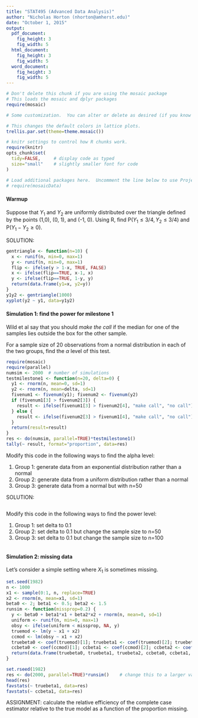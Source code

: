 ```yaml
---
title: "STAT495 (Advanced Data Analysis)"
author: "Nicholas Horton (nhorton@amherst.edu)"
date: "October 1, 2015"
output:
  pdf_document:
    fig_height: 3
    fig_width: 5
  html_document:
    fig_height: 3
    fig_width: 5
  word_document:
    fig_height: 3
    fig_width: 5
---
```



```r
# Don't delete this chunk if you are using the mosaic package
# This loads the mosaic and dplyr packages
require(mosaic)
```

```r
# Some customization.  You can alter or delete as desired (if you know what you are doing).

# This changes the default colors in lattice plots.
trellis.par.set(theme=theme.mosaic())  

# knitr settings to control how R chunks work.
require(knitr)
opts_chunk$set(
  tidy=FALSE,     # display code as typed
  size="small"    # slightly smaller font for code
)
```

```r
# Load additional packages here.  Uncomment the line below to use Project MOSAIC data sets.
# require(mosaicData)   
```

#### Warmup

Suppose that $Y_1$ and $Y_2$ are uniformly distributed over the triangle defined by the points (1,0), (0, 1), and (-1, 0).  Using R, find P($Y_1 \leq 3/4, Y_2 \leq 3/4)$ and P($Y_1 - Y_2 \geq 0$).  

SOLUTION:

```r
gentriangle <- function(n=10) {
  x <- runif(n, min=0, max=1)
  y <- runif(n, min=0, max=1)
  flip <- ifelse(y > 1-x, TRUE, FALSE)
  x <- ifelse(flip==TRUE, x-1, x)
  y <- ifelse(flip==TRUE, 1-y, y)
  return(data.frame(y1=x, y2=y))
}
y1y2 <- gentriangle(1000)
xyplot(y2 ~ y1, data=y1y2)
```

#### Simulation 1: find the power for milestone 1 

Wild et al say that you should *make the call* if the median for one of the samples lies outside the box for the other sample.

For a sample size of 20 observations from a normal distribution in each of the two groups, find the $\alpha$ level of this test.


```r
require(mosaic)
require(parallel)
numsim <- 2000  # number of simulations
testmilestone1 <- function(n=20, delta=0) {
  y1 <- rnorm(n, mean=0, sd=1)
  y2 <- rnorm(n, mean=delta, sd=1)
  fivenum1 <- fivenum(y1); fivenum2 <- fivenum(y2)
  if (fivenum1[3] > fivenum2[3]) {
    result <- ifelse(fivenum1[3] > fivenum2[4], "make call", "no call")
  } else {
    result <- ifelse(fivenum2[3] > fivenum1[4], "make call", "no call")
  }
  return(result=result)
}
res <- do(numsim, parallel=TRUE)*testmilestone1()
tally(~ result, format="proportion", data=res)
```

Modify this code in the following ways to find the alpha level:

1. Group 1: generate data from an exponential distribution rather than a normal
2. Group 2: generate data from a uniform distribution rather than a normal
3. Group 3: generate data from a normal but with n=50

SOLUTION:

```r


```

Modify this code in the following ways to find the power level:

1. Group 1: set delta to 0.1
2. Group 2: set delta to 0.1 but change the sample size to n=50
3. Group 3: set delta to 0.1 but change the sample size to n=100

```r


```


#### Simulation 2: missing data

Let's consider a simple setting where $X_1$ is sometimes missing.
```r
set.seed(1982)
n <- 1000
x1 <- sample(0:1, n, replace=TRUE)
x2 <- rnorm(n, mean=x1, sd=1)
beta0 <- 2; beta1 <- 0.5; beta2 <- 1.5
runsim <- function(missprop=0.2) {
  y <- beta0 + beta1*x1 + beta2*x2 + rnorm(n, mean=0, sd=1)
  uniform <- runif(n, min=0, max=1)
  obsy <- ifelse(uniform < missprop, NA, y)
  truemod <- lm(y ~ x1 + x2)
  ccmod <- lm(obsy ~ x1 + x2)
  truebeta0 <- coef(truemod)[1]; truebeta1 <- coef(truemod)[2]; truebeta2 <- coef(truemod)[3]
  ccbeta0 <- coef(ccmod)[1]; ccbeta1 <- coef(ccmod)[2]; ccbeta2 <- coef(ccmod)[3]
  return(data.frame(truebeta0, truebeta1, truebeta2, ccbeta0, ccbeta1, ccbeta2))
}
```

```r
set.rseed(1982)
res <- do(2000, parallel=TRUE)*runsim()    # change this to a larger value!
head(res)
favstats(~ truebeta1, data=res)
favstats(~ ccbeta1, data=res)
```

ASSIGNMENT: calculate the relative efficiency of the complete case estimator relative to the true model as a function of the proportion missing.



